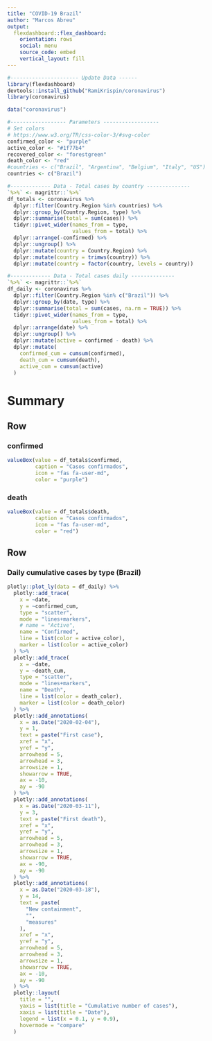 ```yaml
---
title: "COVID-19 Brazil"
author: "Marcos Abreu"
output: 
  flexdashboard::flex_dashboard:
    orientation: rows
    social: menu
    source_code: embed
    vertical_layout: fill
---
```


```r
#---------------------- Update Data ------
library(flexdashboard)
devtools::install_github("RamiKrispin/coronavirus")
library(coronavirus)

data("coronavirus")

#------------------ Parameters ------------------
# Set colors
# https://www.w3.org/TR/css-color-3/#svg-color
confirmed_color <- "purple"
active_color <- "#1f77b4"
recovered_color <- "forestgreen"
death_color <- "red"
#countries <- c("Brazil", "Argentina", "Belgium", "Italy", "US")
countries <- c("Brazil")
```


```r
#------------- Data - Total cases by country --------------
`%>%` <- magrittr::`%>%`
df_totals <- coronavirus %>% 
  dplyr::filter(Country.Region %in% countries) %>% 
  dplyr::group_by(Country.Region, type) %>% 
  dplyr::summarise(total = sum(cases)) %>% 
  tidyr::pivot_wider(names_from = type, 
                     values_from = total) %>% 
  dplyr::arrange(-confirmed) %>% 
  dplyr::ungroup() %>% 
  dplyr::mutate(country = Country.Region) %>% 
  dplyr::mutate(country = trimws(country)) %>% 
  dplyr::mutate(country = factor(country, levels = country))
```


```r
#------------- Data - Total cases daily --------------
`%>%` <- magrittr::`%>%`
df_daily <- coronavirus %>% 
  dplyr::filter(Country.Region %in% c("Brazil")) %>% 
  dplyr::group_by(date, type) %>% 
  dplyr::summarise(total = sum(cases, na.rm = TRUE)) %>% 
  tidyr::pivot_wider(names_from = type, 
                     values_from = total) %>% 
  dplyr::arrange(date) %>% 
  dplyr::ungroup() %>% 
  dplyr::mutate(active = confirmed - death) %>% 
  dplyr::mutate(
    confirmed_cum = cumsum(confirmed),
    death_cum = cumsum(death),
    active_cum = cumsum(active)
  )


```


Summary
=======================================================================
Row
-----------------------------------------------------------------------
### confirmed {.value-box}

```r
valueBox(value = df_totals$confirmed, 
         caption = "Casos confirmados", 
         icon = "fas fa-user-md", 
         color = "purple")
```

### death {.value-box}
```r
valueBox(value = df_totals$death, 
         caption = "Casos confirmados", 
         icon = "fas fa-user-md", 
         color = "red")
```

Row
-----------------------------------------------------------------------

### **Daily cumulative cases by type** (Brazil)
```r
plotly::plot_ly(data = df_daily) %>%
  plotly::add_trace(
    x = ~date,
    y = ~confirmed_cum,
    type = "scatter",
    mode = "lines+markers",
    # name = "Active",
    name = "Confirmed",
    line = list(color = active_color),
    marker = list(color = active_color)
  ) %>%
  plotly::add_trace(
    x = ~date,
    y = ~death_cum,
    type = "scatter",
    mode = "lines+markers",
    name = "Death",
    line = list(color = death_color),
    marker = list(color = death_color)
  ) %>%
  plotly::add_annotations(
    x = as.Date("2020-02-04"),
    y = 1,
    text = paste("First case"),
    xref = "x",
    yref = "y",
    arrowhead = 5,
    arrowhead = 3,
    arrowsize = 1,
    showarrow = TRUE,
    ax = -10,
    ay = -90
  ) %>%
  plotly::add_annotations(
    x = as.Date("2020-03-11"),
    y = 3,
    text = paste("First death"),
    xref = "x",
    yref = "y",
    arrowhead = 5,
    arrowhead = 3,
    arrowsize = 1,
    showarrow = TRUE,
    ax = -90,
    ay = -90
  ) %>%
  plotly::add_annotations(
    x = as.Date("2020-03-18"),
    y = 14,
    text = paste(
      "New containment",
      "",
      "measures"
    ),
    xref = "x",
    yref = "y",
    arrowhead = 5,
    arrowhead = 3,
    arrowsize = 1,
    showarrow = TRUE,
    ax = -10,
    ay = -90
  ) %>%
  plotly::layout(
    title = "",
    yaxis = list(title = "Cumulative number of cases"),
    xaxis = list(title = "Date"),
    legend = list(x = 0.1, y = 0.9),
    hovermode = "compare"
  )
```

